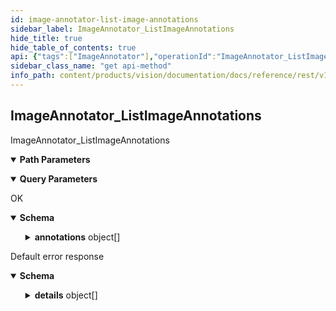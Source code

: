 ```yaml
---
id: image-annotator-list-image-annotations
sidebar_label: ImageAnnotator_ListImageAnnotations
hide_title: true
hide_table_of_contents: true
api: {"tags":["ImageAnnotator"],"operationId":"ImageAnnotator_ListImageAnnotations","parameters":[{"name":"user","in":"path","description":"The user id.","required":true,"schema":{"type":"string"}},{"name":"pageSize","in":"query","description":"If unspecified, server will pick an appropriate default.","schema":{"type":"integer","format":"int32"}},{"name":"pageToken","in":"query","description":"The value returned from the previous call.","schema":{"type":"string"}},{"name":"filter","in":"query","description":"A filter to be applied to results. Currently accepted filters include: - resource:{full resource name}","schema":{"type":"string"}}],"responses":{"200":{"description":"OK","content":{"application/json":{"schema":{"type":"object","properties":{"annotations":{"type":"array","items":{"type":"object","properties":{"name":{"type":"string","description":"The annotation resource name."},"resource":{"type":"string","description":"The annotated image."},"annotations":{"type":"object","properties":{"textAnnotations":{"type":"array","items":{"type":"object","properties":{"property":{"type":"object","properties":{"languages":{"type":"array","items":{"type":"object","properties":{"languageCode":{"type":"string","description":"The BCP-47 language code, such as \"en-US\" or \"sr-Latn\"."},"confidence":{"type":"number","description":"Confidence of detected language. Range [0, 1].","format":"float"}},"description":"Detected language for a structural component."},"description":"A list of detected languages together with confidence."}},"description":"Additional information detected on the structural component."},"boundingBox":{"type":"object","properties":{"vertices":{"type":"array","items":{"type":"object","properties":{"x":{"type":"integer","description":"X coordinate.","format":"int32"},"y":{"type":"integer","description":"Y coordinate.","format":"int32"}},"description":"A vertex represents a 2D point in the image. NOTE: the vertex coordinates are in the same scale as the original image."},"description":"The bounding polygon vertices."}},"description":"A bounding polygon for the detected image annotation."},"text":{"type":"string","description":"UTF-8 text detected by the OCR."},"confidence":{"type":"number","description":"Confidence of the OCR results for the paragraph. Range [0, 1].","format":"float"}}},"description":"The texts detected in the image."},"labelAnnotations":{"type":"array","items":{"type":"object","properties":{"name":{"type":"string","description":"The label resource name."},"score":{"type":"number","description":"Overall score of the result. Range [0, 1].","format":"float"},"topicality":{"type":"number","description":"The relevancy of the annotation. Range [0, 1].","format":"float"}}},"description":"The labels detected in the image."},"entityAnnotations":{"type":"array","items":{"type":"object","properties":{"name":{"type":"string","description":"The entity resource name."},"score":{"type":"number","description":"Overall score of the result. Range [0, 1].","format":"float"},"boundingBox":{"type":"object","properties":{"vertices":{"type":"array","items":{"type":"object","properties":{"x":{"type":"integer","description":"X coordinate.","format":"int32"},"y":{"type":"integer","description":"Y coordinate.","format":"int32"}},"description":"A vertex represents a 2D point in the image. NOTE: the vertex coordinates are in the same scale as the original image."},"description":"The bounding polygon vertices."}},"description":"A bounding polygon for the detected image annotation."}}},"description":"The entites detected in the image."},"knowledgeGraphAnnotations":{"type":"array","items":{"type":"object","properties":{"resource":{"type":"string","description":"The Animeshon Graph Knowledge-Base resource name."},"score":{"type":"number","description":"Overall score of the result. Range [0, 1].","format":"float"},"boundingBox":{"type":"object","properties":{"vertices":{"type":"array","items":{"type":"object","properties":{"x":{"type":"integer","description":"X coordinate.","format":"int32"},"y":{"type":"integer","description":"Y coordinate.","format":"int32"}},"description":"A vertex represents a 2D point in the image. NOTE: the vertex coordinates are in the same scale as the original image."},"description":"The bounding polygon vertices."}},"description":"A bounding polygon for the detected image annotation."}}},"description":"The Animeshon Graph Knowledge-Base resources detected in the image."},"webSearchAnnotations":{"type":"array","items":{"type":"object","properties":{"url":{"type":"string","description":"The result image URL."},"score":{"type":"number","description":"Overall relevancy score for the image.","format":"float"}}},"description":"The WebSearch resources (pages and images) detected in the image."},"safeSearchAnnotation":{"type":"object","properties":{"adult":{"enum":["UNKNOWN","VERY_UNLIKELY","UNLIKELY","POSSIBLE","LIKELY","VERY_LIKELY"],"type":"string","description":"Represents the adult content likelihood for the image. Adult content may contain elements such as nudity, pornographic images or cartoons, or sexual activities.","format":"enum"},"racy":{"enum":["UNKNOWN","VERY_UNLIKELY","UNLIKELY","POSSIBLE","LIKELY","VERY_LIKELY"],"type":"string","description":"Likelihood that the request image contains racy content. Racy content may include (but is not limited to) skimpy or sheer clothing, strategically covered nudity, lewd or provocative poses, or close-ups of sensitive body areas.","format":"enum"},"violence":{"enum":["UNKNOWN","VERY_UNLIKELY","UNLIKELY","POSSIBLE","LIKELY","VERY_LIKELY"],"type":"string","description":"Likelihood that this image contains violent content.","format":"enum"},"medical":{"enum":["UNKNOWN","VERY_UNLIKELY","UNLIKELY","POSSIBLE","LIKELY","VERY_LIKELY"],"type":"string","description":"Likelihood that this is a medical image.","format":"enum"},"juvenile":{"enum":["UNKNOWN","VERY_UNLIKELY","UNLIKELY","POSSIBLE","LIKELY","VERY_LIKELY"],"type":"string","description":"Likelihood that the request image contains one or more individuals decipted as juveniles. Juvenile content may contain elements such as school-aged children, preschoolers, toddlers, infants, and newborns. The target age considered as juvenile is from 0 to 14~16 years old.","format":"enum"}}}}},"createTime":{"readOnly":true,"type":"string","description":"The timestamp at which the annotation was created.","format":"date-time"},"updateTime":{"readOnly":true,"type":"string","description":"The latest timestamp at which the annotation was updated.","format":"date-time"}}},"description":"The list of image annotations."},"nextPageToken":{"type":"string","description":"A token to retrieve next page of results."}}}}}},"default":{"description":"Default error response","content":{"application/json":{"schema":{"type":"object","properties":{"code":{"type":"integer","description":"The status code, which should be an enum value of [google.rpc.Code][google.rpc.Code].","format":"int32"},"message":{"type":"string","description":"A developer-facing error message, which should be in English. Any user-facing error message should be localized and sent in the [google.rpc.Status.details][google.rpc.Status.details] field, or localized by the client."},"details":{"type":"array","items":{"type":"object","properties":{"@type":{"type":"string","description":"The type of the serialized message."}},"additionalProperties":true,"description":"Contains an arbitrary serialized message along with a @type that describes the type of the serialized message."},"description":"A list of messages that carry the error details.  There is a common set of message types for APIs to use."}},"description":"The `Status` type defines a logical error model that is suitable for different programming environments, including REST APIs and RPC APIs. It is used by [gRPC](https://github.com/grpc). Each `Status` message contains three pieces of data: error code, error message, and error details. You can find out more about this error model and how to work with it in the [API Design Guide](https://cloud.google.com/apis/design/errors)."}}}}},"description":"ImageAnnotator_ListImageAnnotations","method":"get","path":"/v1alpha1/users/{user}/imageAnnotations","servers":[{"url":"https://vision.animeapis.com"}],"info":{"title":"animeshon.vision","version":"v1alpha1"},"postman":{"name":"Image Annotator List Image Annotations","description":{"type":"text/plain"},"url":{"path":["v1alpha1","users",":user","imageAnnotations"],"host":["{{baseUrl}}"],"query":[{"disabled":false,"description":{"content":"If unspecified, server will pick an appropriate default.","type":"text/plain"},"key":"pageSize","value":""},{"disabled":false,"description":{"content":"The value returned from the previous call.","type":"text/plain"},"key":"pageToken","value":""},{"disabled":false,"description":{"content":"A filter to be applied to results. Currently accepted filters include: - resource:{full resource name}","type":"text/plain"},"key":"filter","value":""}],"variable":[{"disabled":false,"description":{"content":"(Required) The user id.","type":"text/plain"},"type":"any","value":"","key":"user"}]},"header":[{"key":"Accept","value":"application/json"}],"method":"GET"}}
sidebar_class_name: "get api-method"
info_path: content/products/vision/documentation/docs/reference/rest/v1alpha1/animeshon-vision
---
```



## ImageAnnotator_ListImageAnnotations



ImageAnnotator_ListImageAnnotations

<details style={{"marginBottom":"1rem"}} data-collapsed={false} open={true}><summary style={{}}><strong>Path Parameters</strong></summary><div><ul><ParamsItem className={"paramsItem"} param={{"name":"user","in":"path","description":"The user id.","required":true,"schema":{"type":"string"}}}></ParamsItem></ul></div></details><details style={{"marginBottom":"1rem"}} data-collapsed={false} open={true}><summary style={{}}><strong>Query Parameters</strong></summary><div><ul><ParamsItem className={"paramsItem"} param={{"name":"pageSize","in":"query","description":"If unspecified, server will pick an appropriate default.","schema":{"type":"integer","format":"int32"}}}></ParamsItem><ParamsItem className={"paramsItem"} param={{"name":"pageToken","in":"query","description":"The value returned from the previous call.","schema":{"type":"string"}}}></ParamsItem><ParamsItem className={"paramsItem"} param={{"name":"filter","in":"query","description":"A filter to be applied to results. Currently accepted filters include: - resource:{full resource name}","schema":{"type":"string"}}}></ParamsItem></ul></div></details><div><ApiTabs><TabItem label={"200"} value={"200"}><div>

OK

</div><div><details style={{}} data-collapsed={false} open={true}><summary style={{"textAlign":"left"}}><strong>Schema</strong></summary><div style={{"textAlign":"left","marginLeft":"1rem"}}></div><ul style={{"marginLeft":"1rem"}}><SchemaItem collapsible={true} className={"schemaItem"}><details style={{}}><summary style={{}}><strong>annotations</strong><span style={{"opacity":"0.6"}}> object[]</span></summary><div style={{"marginLeft":"1rem"}}><div style={{"marginTop":".5rem","marginBottom":".5rem"}}>

The list of image annotations.

</div><ul><SchemaItem collapsible={false} name={"name"} required={false} schemaDescription={"The annotation resource name."} schemaName={"string"} qualifierMessage={undefined}></SchemaItem><SchemaItem collapsible={false} name={"resource"} required={false} schemaDescription={"The annotated image."} schemaName={"string"} qualifierMessage={undefined}></SchemaItem><SchemaItem collapsible={true} className={"schemaItem"}><details style={{}}><summary style={{}}><strong>annotations</strong><span style={{"opacity":"0.6"}}> object</span></summary><div style={{"marginLeft":"1rem"}}><ul><SchemaItem collapsible={true} className={"schemaItem"}><details style={{}}><summary style={{}}><strong>textAnnotations</strong><span style={{"opacity":"0.6"}}> object[]</span></summary><div style={{"marginLeft":"1rem"}}><div style={{"marginTop":".5rem","marginBottom":".5rem"}}>

The texts detected in the image.

</div><ul><SchemaItem collapsible={true} className={"schemaItem"}><details style={{}}><summary style={{}}><strong>property</strong><span style={{"opacity":"0.6"}}> object</span></summary><div style={{"marginLeft":"1rem"}}><div style={{"marginTop":".5rem","marginBottom":".5rem"}}>

Additional information detected on the structural component.

</div><ul><SchemaItem collapsible={true} className={"schemaItem"}><details style={{}}><summary style={{}}><strong>languages</strong><span style={{"opacity":"0.6"}}> object[]</span></summary><div style={{"marginLeft":"1rem"}}><div style={{"marginTop":".5rem","marginBottom":".5rem"}}>

A list of detected languages together with confidence.

</div><ul><SchemaItem collapsible={false} name={"languageCode"} required={false} schemaDescription={"The BCP-47 language code, such as \"en-US\" or \"sr-Latn\"."} schemaName={"string"} qualifierMessage={undefined}></SchemaItem><SchemaItem collapsible={false} name={"confidence"} required={false} schemaDescription={"Confidence of detected language. Range [0, 1]."} schemaName={"float"} qualifierMessage={undefined}></SchemaItem></ul></div></details></SchemaItem></ul></div></details></SchemaItem><SchemaItem collapsible={true} className={"schemaItem"}><details style={{}}><summary style={{}}><strong>boundingBox</strong><span style={{"opacity":"0.6"}}> object</span></summary><div style={{"marginLeft":"1rem"}}><div style={{"marginTop":".5rem","marginBottom":".5rem"}}>

A bounding polygon for the detected image annotation.

</div><ul><SchemaItem collapsible={true} className={"schemaItem"}><details style={{}}><summary style={{}}><strong>vertices</strong><span style={{"opacity":"0.6"}}> object[]</span></summary><div style={{"marginLeft":"1rem"}}><div style={{"marginTop":".5rem","marginBottom":".5rem"}}>

The bounding polygon vertices.

</div><ul><SchemaItem collapsible={false} name={"x"} required={false} schemaDescription={"X coordinate."} schemaName={"int32"} qualifierMessage={undefined}></SchemaItem><SchemaItem collapsible={false} name={"y"} required={false} schemaDescription={"Y coordinate."} schemaName={"int32"} qualifierMessage={undefined}></SchemaItem></ul></div></details></SchemaItem></ul></div></details></SchemaItem><SchemaItem collapsible={false} name={"text"} required={false} schemaDescription={"UTF-8 text detected by the OCR."} schemaName={"string"} qualifierMessage={undefined}></SchemaItem><SchemaItem collapsible={false} name={"confidence"} required={false} schemaDescription={"Confidence of the OCR results for the paragraph. Range [0, 1]."} schemaName={"float"} qualifierMessage={undefined}></SchemaItem></ul></div></details></SchemaItem><SchemaItem collapsible={true} className={"schemaItem"}><details style={{}}><summary style={{}}><strong>labelAnnotations</strong><span style={{"opacity":"0.6"}}> object[]</span></summary><div style={{"marginLeft":"1rem"}}><div style={{"marginTop":".5rem","marginBottom":".5rem"}}>

The labels detected in the image.

</div><ul><SchemaItem collapsible={false} name={"name"} required={false} schemaDescription={"The label resource name."} schemaName={"string"} qualifierMessage={undefined}></SchemaItem><SchemaItem collapsible={false} name={"score"} required={false} schemaDescription={"Overall score of the result. Range [0, 1]."} schemaName={"float"} qualifierMessage={undefined}></SchemaItem><SchemaItem collapsible={false} name={"topicality"} required={false} schemaDescription={"The relevancy of the annotation. Range [0, 1]."} schemaName={"float"} qualifierMessage={undefined}></SchemaItem></ul></div></details></SchemaItem><SchemaItem collapsible={true} className={"schemaItem"}><details style={{}}><summary style={{}}><strong>entityAnnotations</strong><span style={{"opacity":"0.6"}}> object[]</span></summary><div style={{"marginLeft":"1rem"}}><div style={{"marginTop":".5rem","marginBottom":".5rem"}}>

The entites detected in the image.

</div><ul><SchemaItem collapsible={false} name={"name"} required={false} schemaDescription={"The entity resource name."} schemaName={"string"} qualifierMessage={undefined}></SchemaItem><SchemaItem collapsible={false} name={"score"} required={false} schemaDescription={"Overall score of the result. Range [0, 1]."} schemaName={"float"} qualifierMessage={undefined}></SchemaItem><SchemaItem collapsible={true} className={"schemaItem"}><details style={{}}><summary style={{}}><strong>boundingBox</strong><span style={{"opacity":"0.6"}}> object</span></summary><div style={{"marginLeft":"1rem"}}><div style={{"marginTop":".5rem","marginBottom":".5rem"}}>

A bounding polygon for the detected image annotation.

</div><ul><SchemaItem collapsible={true} className={"schemaItem"}><details style={{}}><summary style={{}}><strong>vertices</strong><span style={{"opacity":"0.6"}}> object[]</span></summary><div style={{"marginLeft":"1rem"}}><div style={{"marginTop":".5rem","marginBottom":".5rem"}}>

The bounding polygon vertices.

</div><ul><SchemaItem collapsible={false} name={"x"} required={false} schemaDescription={"X coordinate."} schemaName={"int32"} qualifierMessage={undefined}></SchemaItem><SchemaItem collapsible={false} name={"y"} required={false} schemaDescription={"Y coordinate."} schemaName={"int32"} qualifierMessage={undefined}></SchemaItem></ul></div></details></SchemaItem></ul></div></details></SchemaItem></ul></div></details></SchemaItem><SchemaItem collapsible={true} className={"schemaItem"}><details style={{}}><summary style={{}}><strong>knowledgeGraphAnnotations</strong><span style={{"opacity":"0.6"}}> object[]</span></summary><div style={{"marginLeft":"1rem"}}><div style={{"marginTop":".5rem","marginBottom":".5rem"}}>

The Animeshon Graph Knowledge-Base resources detected in the image.

</div><ul><SchemaItem collapsible={false} name={"resource"} required={false} schemaDescription={"The Animeshon Graph Knowledge-Base resource name."} schemaName={"string"} qualifierMessage={undefined}></SchemaItem><SchemaItem collapsible={false} name={"score"} required={false} schemaDescription={"Overall score of the result. Range [0, 1]."} schemaName={"float"} qualifierMessage={undefined}></SchemaItem><SchemaItem collapsible={true} className={"schemaItem"}><details style={{}}><summary style={{}}><strong>boundingBox</strong><span style={{"opacity":"0.6"}}> object</span></summary><div style={{"marginLeft":"1rem"}}><div style={{"marginTop":".5rem","marginBottom":".5rem"}}>

A bounding polygon for the detected image annotation.

</div><ul><SchemaItem collapsible={true} className={"schemaItem"}><details style={{}}><summary style={{}}><strong>vertices</strong><span style={{"opacity":"0.6"}}> object[]</span></summary><div style={{"marginLeft":"1rem"}}><div style={{"marginTop":".5rem","marginBottom":".5rem"}}>

The bounding polygon vertices.

</div><ul><SchemaItem collapsible={false} name={"x"} required={false} schemaDescription={"X coordinate."} schemaName={"int32"} qualifierMessage={undefined}></SchemaItem><SchemaItem collapsible={false} name={"y"} required={false} schemaDescription={"Y coordinate."} schemaName={"int32"} qualifierMessage={undefined}></SchemaItem></ul></div></details></SchemaItem></ul></div></details></SchemaItem></ul></div></details></SchemaItem><SchemaItem collapsible={true} className={"schemaItem"}><details style={{}}><summary style={{}}><strong>webSearchAnnotations</strong><span style={{"opacity":"0.6"}}> object[]</span></summary><div style={{"marginLeft":"1rem"}}><div style={{"marginTop":".5rem","marginBottom":".5rem"}}>

The WebSearch resources (pages and images) detected in the image.

</div><ul><SchemaItem collapsible={false} name={"url"} required={false} schemaDescription={"The result image URL."} schemaName={"string"} qualifierMessage={undefined}></SchemaItem><SchemaItem collapsible={false} name={"score"} required={false} schemaDescription={"Overall relevancy score for the image."} schemaName={"float"} qualifierMessage={undefined}></SchemaItem></ul></div></details></SchemaItem><SchemaItem collapsible={true} className={"schemaItem"}><details style={{}}><summary style={{}}><strong>safeSearchAnnotation</strong><span style={{"opacity":"0.6"}}> object</span></summary><div style={{"marginLeft":"1rem"}}><ul><SchemaItem collapsible={false} name={"adult"} required={false} schemaDescription={"Represents the adult content likelihood for the image. Adult content may contain elements such as nudity, pornographic images or cartoons, or sexual activities."} schemaName={"enum"} qualifierMessage={"**Possible values:** [`UNKNOWN`, `VERY_UNLIKELY`, `UNLIKELY`, `POSSIBLE`, `LIKELY`, `VERY_LIKELY`]"}></SchemaItem><SchemaItem collapsible={false} name={"racy"} required={false} schemaDescription={"Likelihood that the request image contains racy content. Racy content may include (but is not limited to) skimpy or sheer clothing, strategically covered nudity, lewd or provocative poses, or close-ups of sensitive body areas."} schemaName={"enum"} qualifierMessage={"**Possible values:** [`UNKNOWN`, `VERY_UNLIKELY`, `UNLIKELY`, `POSSIBLE`, `LIKELY`, `VERY_LIKELY`]"}></SchemaItem><SchemaItem collapsible={false} name={"violence"} required={false} schemaDescription={"Likelihood that this image contains violent content."} schemaName={"enum"} qualifierMessage={"**Possible values:** [`UNKNOWN`, `VERY_UNLIKELY`, `UNLIKELY`, `POSSIBLE`, `LIKELY`, `VERY_LIKELY`]"}></SchemaItem><SchemaItem collapsible={false} name={"medical"} required={false} schemaDescription={"Likelihood that this is a medical image."} schemaName={"enum"} qualifierMessage={"**Possible values:** [`UNKNOWN`, `VERY_UNLIKELY`, `UNLIKELY`, `POSSIBLE`, `LIKELY`, `VERY_LIKELY`]"}></SchemaItem><SchemaItem collapsible={false} name={"juvenile"} required={false} schemaDescription={"Likelihood that the request image contains one or more individuals decipted as juveniles. Juvenile content may contain elements such as school-aged children, preschoolers, toddlers, infants, and newborns. The target age considered as juvenile is from 0 to 14~16 years old."} schemaName={"enum"} qualifierMessage={"**Possible values:** [`UNKNOWN`, `VERY_UNLIKELY`, `UNLIKELY`, `POSSIBLE`, `LIKELY`, `VERY_LIKELY`]"}></SchemaItem></ul></div></details></SchemaItem></ul></div></details></SchemaItem><SchemaItem collapsible={false} name={"createTime"} required={false} schemaDescription={"The timestamp at which the annotation was created."} schemaName={"date-time"} qualifierMessage={undefined}></SchemaItem><SchemaItem collapsible={false} name={"updateTime"} required={false} schemaDescription={"The latest timestamp at which the annotation was updated."} schemaName={"date-time"} qualifierMessage={undefined}></SchemaItem></ul></div></details></SchemaItem><SchemaItem collapsible={false} name={"nextPageToken"} required={false} schemaDescription={"A token to retrieve next page of results."} schemaName={"string"} qualifierMessage={undefined}></SchemaItem></ul></details></div></TabItem><TabItem label={"default"} value={"default"}><div>

Default error response

</div><div><details style={{}} data-collapsed={false} open={true}><summary style={{"textAlign":"left"}}><strong>Schema</strong></summary><div style={{"textAlign":"left","marginLeft":"1rem"}}></div><ul style={{"marginLeft":"1rem"}}><SchemaItem collapsible={false} name={"code"} required={false} schemaDescription={"The status code, which should be an enum value of [google.rpc.Code][google.rpc.Code]."} schemaName={"int32"} qualifierMessage={undefined}></SchemaItem><SchemaItem collapsible={false} name={"message"} required={false} schemaDescription={"A developer-facing error message, which should be in English. Any user-facing error message should be localized and sent in the [google.rpc.Status.details][google.rpc.Status.details] field, or localized by the client."} schemaName={"string"} qualifierMessage={undefined}></SchemaItem><SchemaItem collapsible={true} className={"schemaItem"}><details style={{}}><summary style={{}}><strong>details</strong><span style={{"opacity":"0.6"}}> object[]</span></summary><div style={{"marginLeft":"1rem"}}><div style={{"marginTop":".5rem","marginBottom":".5rem"}}>

A list of messages that carry the error details.  There is a common set of message types for APIs to use.

</div><ul><SchemaItem collapsible={false} name={"@type"} required={false} schemaDescription={"The type of the serialized message."} schemaName={"string"} qualifierMessage={undefined}></SchemaItem></ul></div></details></SchemaItem></ul></details></div></TabItem></ApiTabs></div>
      